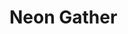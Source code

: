 
# Neon Gather

<NeonGather
    title={this.props.title}
    content={this.props.content}
    label={this.props.label}
    show={this.props.show}
    blur={this.props.blur}
/>
